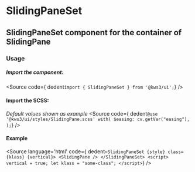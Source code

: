 
<Version />

# SlidingPaneSet
## SlidingPaneSet component for the container of SlidingPane


<Meta of={Stories} />
<Canvas />
<Controls />

### Usage
##### Import the component:
<Source
  code={ dedent`import { SlidingPaneSet } from '@kws3/ui';`}
/>

#### Import the SCSS:
_Default values shown as example_
<Source
  code={ dedent`
    @use '@kws3/ui/styles/SlidingPane.scss' with(
      $easing: cv.getVar("easing"),
    );
  `}
/>

#### Example
<Source
  language='html'
  code={ dedent`
    <SlidingPaneSet {style} class={klass} {vertical}>
      <SlidingPane />
    </SlidingPaneSet>
    <script>
        vertical = true;
      let klass = "some-class";
    </script>
  `}
/>